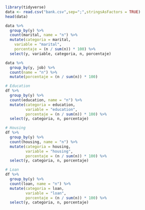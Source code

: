 ```r
library(tidyverse)
data <- read.csv("bank.csv",sep=";",stringsAsFactors = TRUE)
head(data)
```



```r
data %>%
  group_by(y) %>%
  count(marital, name = "n") %>%
  mutate(categoria = marital,
    variable = "marital",
    porcentaje = (n / sum(n)) * 100) %>%
  select(y, variable, categoria, n, porcentaje)

```
```r
data %>%
  group_by(y, job) %>%
  count(name = "n") %>%
  mutate(porcentaje = (n / sum(n)) * 100)
```

```r
# Education
df %>%
  group_by(y) %>%
  count(education, name = "n") %>%
  mutate(categoria = education,
         variable = "education",
         porcentaje = (n / sum(n)) * 100) %>%
  select(y, categoria, n, porcentaje)
```

```r
# Housing
df %>%
  group_by(y) %>%
  count(housing, name = "n") %>%
  mutate(categoria = housing,
         variable = "housing",
         porcentaje = (n / sum(n)) * 100) %>%
  select(y, categoria, n, porcentaje)
```

```r
# Loan
df %>%
  group_by(y) %>%
  count(loan, name = "n") %>%
  mutate(categoria = loan,
         variable = "loan",
         porcentaje = (n / sum(n)) * 100) %>%
  select(y, categoria, n, porcentaje)
```
